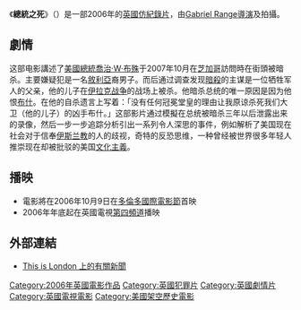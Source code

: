 {{unreferenced|time=2018-05-28T08:15:18+00:00}}
《'''總統之死'''》（''{{lang|en|Death of a President}}''）是一部2006年的[[英國|英國]][[仿紀錄片|仿紀錄片]]，由[[Gabriel_Range|Gabriel Range]][[導演|導演]]及拍攝。

==劇情==
这部电影講述了[[美國總統|美國總統]][[喬治·W·布殊|喬治·W·布殊]]于2007年10月在[[芝加哥|芝加哥]]訪問時在街頭被暗杀。主要嫌疑犯是一名[[敘利亞|敘利亞]]裔男子。而后通过调查发现[[暗殺|暗殺]]的主谋是一位牺牲军人的父亲，他的儿子在[[伊拉克战争|伊拉克战争]]的战场上被杀。他暗杀总统的唯一原因是因为他恨[[乔治·沃克·布什|布什]]。在他的自杀遗言上写着：「没有任何冠冕堂皇的理由让我原谅杀死我们大卫（他的儿子）的凶手布什。」这部影片通过模擬在总统被暗杀三年以后泄露出来的录像，然后一步一步追踪分析引出一系列令人深思的事件，例如解析了美国现在社会对于信奉[[伊斯兰教|伊斯兰教]]的人的歧视，奇特的反恐思维，一种曾经被世界很多年轻人推崇现在却被批驳的美国[[文化主義|文化主義]]。

==播映==
* 電影將在2006年10月9日在[[多倫多國際電影節|多倫多國際電影節]]首映
* 2006年年底起在英國電視[[第四頻道|第四頻道]]播映

==外部連結==
* [https://web.archive.org/web/20061005013933/http://www.thisislondon.co.uk/news/article-23365246-details/President+Bush+assassinated+in+new+TV+docudrama/article.do This is London 上的有關新聞]

{{DEFAULTSORT:Death of a President}}
[[Category:2006年英國電影作品|Category:2006年英國電影作品]]
[[Category:英國犯罪片|Category:英國犯罪片]]
[[Category:英國劇情片|Category:英國劇情片]]
[[Category:英國電視電影|Category:英國電視電影]]
[[Category:美國架空歷史電影|Category:美國架空歷史電影]]

{{movie-stub}}